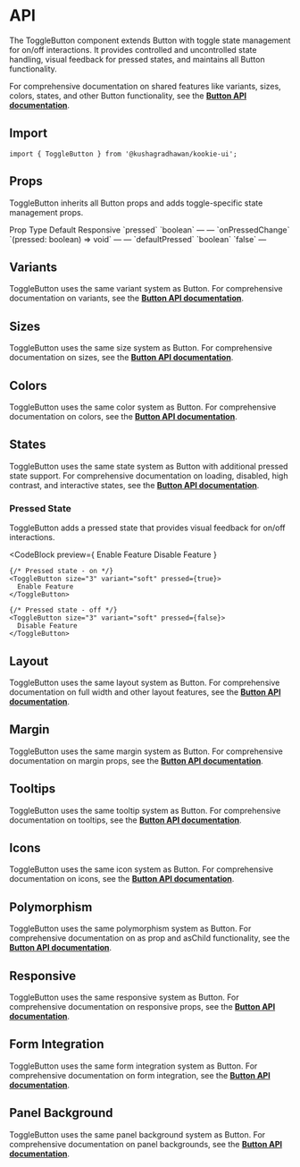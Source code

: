 
# API

The ToggleButton component extends Button with toggle state management for on/off interactions. It provides controlled and uncontrolled state handling, visual feedback for pressed states, and maintains all Button functionality.

For comprehensive documentation on shared features like variants, sizes, colors, states, and other Button functionality, see the **[Button API documentation](../Button/api)**.

## Import

```tsx
import { ToggleButton } from '@kushagradhawan/kookie-ui';
```

## Props

ToggleButton inherits all Button props and adds toggle-specific state management props.

<Box my="8">
  <Table.Root size="2" variant="ghost">
    <Table.Header>
      <Table.Row>
        <Table.ColumnHeaderCell>Prop</Table.ColumnHeaderCell>
        <Table.ColumnHeaderCell>Type</Table.ColumnHeaderCell>
        <Table.ColumnHeaderCell>Default</Table.ColumnHeaderCell>
        <Table.ColumnHeaderCell style={{ width: '50px' }}>Responsive </Table.ColumnHeaderCell>
      </Table.Row>
    </Table.Header>
    <Table.Body>
      <Table.Row>
        <Table.RowHeaderCell>`pressed`</Table.RowHeaderCell>
        <Table.Cell>`boolean`</Table.Cell>
        <Table.Cell>—</Table.Cell>
        <Table.Cell>—</Table.Cell>
      </Table.Row>
      <Table.Row>
        <Table.RowHeaderCell>`onPressedChange`</Table.RowHeaderCell>
        <Table.Cell>`(pressed: boolean) => void`</Table.Cell>
        <Table.Cell>—</Table.Cell>
        <Table.Cell>—</Table.Cell>
      </Table.Row>
      <Table.Row>
        <Table.RowHeaderCell>`defaultPressed`</Table.RowHeaderCell>
        <Table.Cell>`boolean`</Table.Cell>
        <Table.Cell>`false`</Table.Cell>
        <Table.Cell>—</Table.Cell>
      </Table.Row>
    </Table.Body>
  </Table.Root>
</Box>

## Variants

ToggleButton uses the same variant system as Button. For comprehensive documentation on variants, see the **[Button API documentation](../Button/api)**.

## Sizes

ToggleButton uses the same size system as Button. For comprehensive documentation on sizes, see the **[Button API documentation](../Button/api)**.

## Colors

ToggleButton uses the same color system as Button. For comprehensive documentation on colors, see the **[Button API documentation](../Button/api)**.

## States

ToggleButton uses the same state system as Button with additional pressed state support. For comprehensive documentation on loading, disabled, high contrast, and interactive states, see the **[Button API documentation](../Button/api)**.

### Pressed State

ToggleButton adds a pressed state that provides visual feedback for on/off interactions.

<CodeBlock
  preview={
    <Flex gap="2" align="center">
      <ToggleButton size="3" variant="soft" pressed={true}>
        Enable Feature
      </ToggleButton>
      <ToggleButton size="3" variant="soft" pressed={false}>
        Disable Feature
      </ToggleButton>
    </Flex>
  }
>

```tsx
{/* Pressed state - on */}
<ToggleButton size="3" variant="soft" pressed={true}>
  Enable Feature
</ToggleButton>

{/* Pressed state - off */}
<ToggleButton size="3" variant="soft" pressed={false}>
  Disable Feature
</ToggleButton>
```

</CodeBlock>

## Layout

ToggleButton uses the same layout system as Button. For comprehensive documentation on full width and other layout features, see the **[Button API documentation](../Button/api)**.

## Margin

ToggleButton uses the same margin system as Button. For comprehensive documentation on margin props, see the **[Button API documentation](../Button/api)**.

## Tooltips

ToggleButton uses the same tooltip system as Button. For comprehensive documentation on tooltips, see the **[Button API documentation](../Button/api)**.

## Icons

ToggleButton uses the same icon system as Button. For comprehensive documentation on icons, see the **[Button API documentation](../Button/api)**.

## Polymorphism

ToggleButton uses the same polymorphism system as Button. For comprehensive documentation on as prop and asChild functionality, see the **[Button API documentation](../Button/api)**.

## Responsive

ToggleButton uses the same responsive system as Button. For comprehensive documentation on responsive props, see the **[Button API documentation](../Button/api)**.

## Form Integration

ToggleButton uses the same form integration system as Button. For comprehensive documentation on form integration, see the **[Button API documentation](../Button/api)**.

## Panel Background

ToggleButton uses the same panel background system as Button. For comprehensive documentation on panel backgrounds, see the **[Button API documentation](../Button/api)**. 